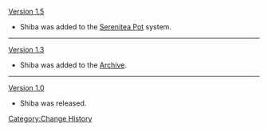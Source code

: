 [[Version 1.5]]
*Shiba was added to the [[Serenitea Pot]] system.
----
[[Version 1.3]]
*Shiba was added to the [[Archive]].
----
[[Version 1.0]]
*Shiba was released.
<noinclude>[[Category:Change History]]</noinclude>